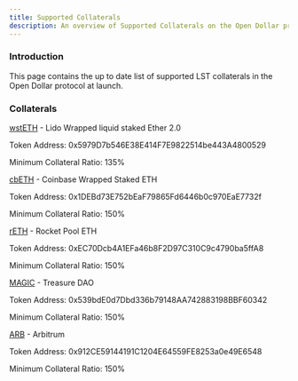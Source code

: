 ```yaml
---
title: Supported Collaterals
description: An overview of Supported Collaterals on the Open Dollar protocol.
---
```


### Introduction

This page contains the up to date list of supported LST collaterals in the Open Dollar protocol at launch.

### Collaterals

[wstETH](https://arbiscan.io/token/0x5979D7b546E38E414F7E9822514be443A4800529) - Lido Wrapped liquid staked Ether 2.0

Token Address: 0x5979D7b546E38E414F7E9822514be443A4800529

Minimum Collateral Ratio: 135%

[cbETH](https://arbiscan.io/token/0x1debd73e752beaf79865fd6446b0c970eae7732f) - Coinbase Wrapped Staked ETH

Token Address: 0x1DEBd73E752bEaF79865Fd6446b0c970EaE7732f

Minimum Collateral Ratio: 150%

[rETH](https://arbiscan.io/token/0xec70dcb4a1efa46b8f2d97c310c9c4790ba5ffa8) - Rocket Pool ETH

Token Address: 0xEC70Dcb4A1EFa46b8F2D97C310C9c4790ba5ffA8

Minimum Collateral Ratio: 150%

[MAGIC](https://arbiscan.io/token/0x539bde0d7dbd336b79148aa742883198bbf60342) - Treasure DAO

Token Address: 0x539bdE0d7Dbd336b79148AA742883198BBF60342

Minimum Collateral Ratio: 150%

[ARB](https://arbiscan.io/token/0x912ce59144191c1204e64559fe8253a0e49e6548) - Arbitrum

Token Address: 0x912CE59144191C1204E64559FE8253a0e49E6548

Minimum Collateral Ratio: 150%
